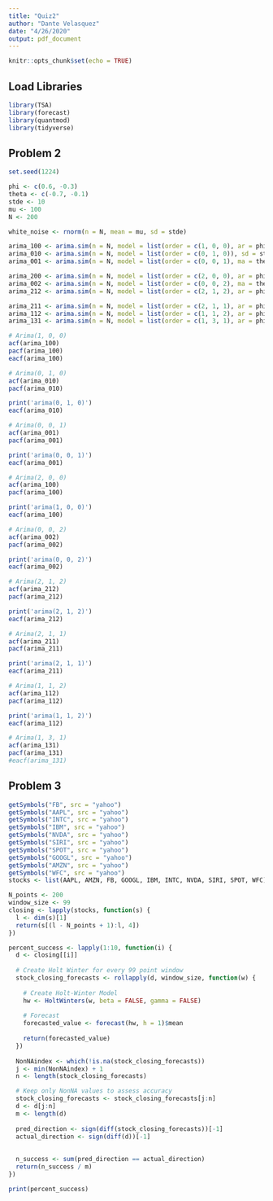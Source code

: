 ```yaml
---
title: "Quiz2"
author: "Dante Velasquez"
date: "4/26/2020"
output: pdf_document
---
```


```r
knitr::opts_chunk$set(echo = TRUE)
```

## Load Libraries
```r
library(TSA)
library(forecast)
library(quantmod)
library(tidyverse)
```

## Problem 2
```r
set.seed(1224)

phi <- c(0.6, -0.3)
theta <- c(-0.7, -0.1)
stde <- 10
mu <- 100
N <- 200

white_noise <- rnorm(n = N, mean = mu, sd = stde)

arima_100 <- arima.sim(n = N, model = list(order = c(1, 0, 0), ar = phi[1]), sd = stde) + mu
arima_010 <- arima.sim(n = N, model = list(order = c(0, 1, 0)), sd = stde) + mu
arima_001 <- arima.sim(n = N, model = list(order = c(0, 0, 1), ma = theta[1]), sd = stde) + mu

arima_200 <- arima.sim(n = N, model = list(order = c(2, 0, 0), ar = phi), sd = stde) + mu
arima_002 <- arima.sim(n = N, model = list(order = c(0, 0, 2), ma = theta), sd = stde) + mu
arima_212 <- arima.sim(n = N, model = list(order = c(2, 1, 2), ar = phi, ma = theta), sd = stde) + mu

arima_211 <- arima.sim(n = N, model = list(order = c(2, 1, 1), ar = phi, ma = theta[1]), sd = stde) + mu
arima_112 <- arima.sim(n = N, model = list(order = c(1, 1, 2), ar = phi[1], ma = theta), sd = stde) + mu
arima_131 <- arima.sim(n = N, model = list(order = c(1, 3, 1), ar = phi[1], ma = theta[1]), sd = stde) + mu

# Arima(1, 0, 0)
acf(arima_100)
pacf(arima_100)
eacf(arima_100)

# Arima(0, 1, 0)
acf(arima_010)
pacf(arima_010)

print('arima(0, 1, 0)')
eacf(arima_010)

# Arima(0, 0, 1)
acf(arima_001)
pacf(arima_001)

print('arima(0, 0, 1)')
eacf(arima_001)

# Arima(2, 0, 0)
acf(arima_100)
pacf(arima_100)

print('arima(1, 0, 0)')
eacf(arima_100)

# Arima(0, 0, 2)
acf(arima_002)
pacf(arima_002)

print('arima(0, 0, 2)')
eacf(arima_002)

# Arima(2, 1, 2)
acf(arima_212)
pacf(arima_212)

print('arima(2, 1, 2)')
eacf(arima_212)

# Arima(2, 1, 1)
acf(arima_211)
pacf(arima_211)

print('arima(2, 1, 1)')
eacf(arima_211)

# Arima(1, 1, 2)
acf(arima_112)
pacf(arima_112)

print('arima(1, 1, 2)')
eacf(arima_112)

# Arima(1, 3, 1)
acf(arima_131)
pacf(arima_131)
#eacf(arima_131)

```

## Problem 3
```r
getSymbols("FB", src = "yahoo")
getSymbols("AAPL", src = "yahoo")
getSymbols("INTC", src = "yahoo")
getSymbols("IBM", src = "yahoo")
getSymbols("NVDA", src = "yahoo")
getSymbols("SIRI", src = "yahoo")
getSymbols("SPOT", src = "yahoo")
getSymbols("GOOGL", src = "yahoo")
getSymbols("AMZN", src = "yahoo")
getSymbols("WFC", src = "yahoo")
stocks <- list(AAPL, AMZN, FB, GOOGL, IBM, INTC, NVDA, SIRI, SPOT, WFC)

N_points <- 200
window_size <- 99
closing <- lapply(stocks, function(s) {
  l <- dim(s)[1]
  return(s[(l - N_points + 1):l, 4])
})

percent_success <- lapply(1:10, function(i) {
  d <- closing[[i]]
  
  # Create Holt Winter for every 99 point window
  stock_closing_forecasts <- rollapply(d, window_size, function(w) {
    
    # Create Holt-Winter Model
    hw <- HoltWinters(w, beta = FALSE, gamma = FALSE)
    
    # Forecast
    forecasted_value <- forecast(hw, h = 1)$mean
    
    return(forecasted_value)
  })
  
  NonNAindex <- which(!is.na(stock_closing_forecasts))
  j <- min(NonNAindex) + 1
  n <- length(stock_closing_forecasts)

  # Keep only NonNA values to assess accuracy
  stock_closing_forecasts <- stock_closing_forecasts[j:n]
  d <- d[j:n]
  m <- length(d)
  
  pred_direction <- sign(diff(stock_closing_forecasts))[-1]
  actual_direction <- sign(diff(d))[-1]
  
  
  n_success <- sum(pred_direction == actual_direction)
  return(n_success / m)
})

print(percent_success)
``` 


```r

```
